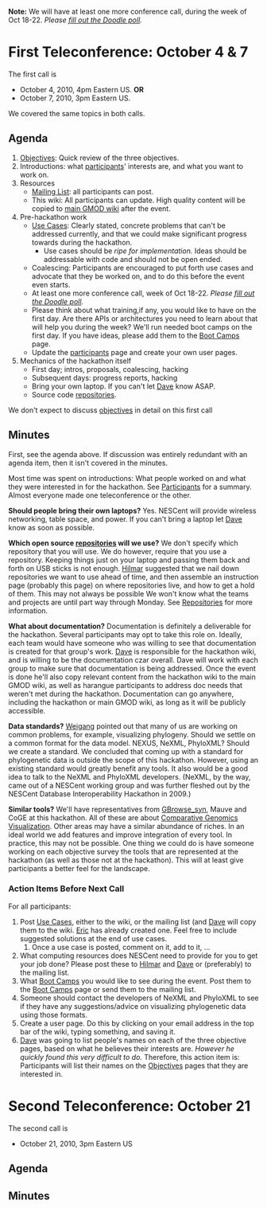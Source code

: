 '''Note:''' We will have at least one more conference call, during the week of Oct 18-22.  ''Please [http://doodle.com/du2yy3g2chft2srn fill out the Doodle poll].''


= First Teleconference: October 4 & 7 =

The first call is
* October 4, 2010, 4pm Eastern US.  '''OR'''
* October 7, 2010, 3pm Eastern US.

We covered the same topics in both calls.

== Agenda ==

# [[Objectives]]: Quick review of the three objectives.
# Introductions: what [[participants]]' interests are, and what you want to work on.
# Resources
#* [[Lists|Mailing List]]: all participants can post. 
#* This wiki: All participants can update.  High quality content will be copied to [[gmod:Main Page|main GMOD wiki]] after the event.
# Pre-hackathon work
#* [[Use Cases]]: Clearly stated, concrete problems that can't be addressed currently, and that we could make significant progress towards during the hackathon.
#** Use cases should be ''ripe for implementation.''  Ideas should be addressable with code and should not be open ended.
#* Coalescing: Participants are encouraged to put forth use cases and advocate that they be worked on, and to do this before the event even starts.
#* At least one more conference call, week of Oct 18-22.  ''Please [http://doodle.com/du2yy3g2chft2srn fill out the Doodle poll].''
#* Please think about what training,if any, you would like to have on the first day.  Are there APIs or architectures you need to learn about that will help you during the week?  We'll run needed boot camps on the first day.  If you have ideas, please add them to the [[Boot Camps]] page.
#* Update the [[participants]] page and create your own user pages.
# Mechanics of the hackathon itself
#* First day; intros, proposals, coalescing, hacking
#* Subsequent days: progress reports, hacking
#* Bring your own laptop.  If you can't let [[Dave]] know ASAP.
#* Source code [[repositories]].

We don't expect to discuss [[objectives]] in detail on this first call

== Minutes ==

First, see the agenda above.  If discussion was entirely redundant with an agenda item, then it isn't covered in the minutes.

Most time was spent on introductions:  What people worked on and what they were interested in for the hackathon.  See [[Participants]] for a summary.  Almost everyone made one teleconference or the other.

'''Should people bring their own laptops?'''  Yes.  NESCent will provide wireless networking, table space, and power.  If you can't bring a laptop let [[Dave]] know as soon as possible.

'''Which open source [[repositories]] will we use?'''  We don't specify which repository that you will use. We do however, require that you use a repository.  Keeping things just on your laptop and passing them back and forth on USB sticks is not enough.  [[Hilmar]] suggested that we nail down repositories we want to use ahead of time, and then assemble an instruction page (probably this page) on where repositories live, and how to get a hold of them. This may not always be possible We won't know what the teams and projects are until part way through Monday.  See [[Repositories]] for more information.

'''What about documentation?'''  Documentation is definitely a deliverable for the hackathon.  Several participants may opt to take this role on.  Ideally, each team would have someone who was willing to see that documentation is created for that group's work.  [[Dave]] is responsible for the hackathon wiki, and is willing to be the documentation czar overall.  Dave will work with each group to make sure that documentation is being addressed.  Once the event is done he'll also copy relevant content from the hackathon wiki to the main GMOD wiki, as well as harangue participants to address doc needs that weren't met during the hackathon.  Documentation can go anywhere, including the hackathon or main GMOD wiki, as long as it will be publicly accessible.

'''Data standards?'''  [[Weigang]] pointed out that many of us are working on common problems, for example, visualizing phylogeny.  Should we settle on a common format for the data model.  NEXUS, NeXML, PhyloXML?  Should we create a standard.  We concluded that coming up with a standard for phylogenetic data is outside the scope of this hackathon.  However, using an existing standard would greatly benefit any tools.  It also would be a good idea to talk to the NeXML and PhyloXML developers.  (NeXML, by the way, came out of a NESCent working group and was further fleshed out by the NESCent Database Interoperability Hackathon in 2009.)

'''Similar tools?'''  We'll have representatives from [[gmod:GBrowse_syn|GBrowse_syn]], Mauve and CoGE at this hackathon.  All of these are about [[Comparative Genomics Visualization]].  Other areas may have a similar abundance of riches.  In an ideal world we add features and improve integration of every tool.  In practice, this may not be possible.  One thing we could do is have someone working on each objective survey the tools that are represented at the hackathon (as well as those not at the hackathon).  This will at least give participants a better feel for the landscape.

=== Action Items Before Next Call ===

For all participants:
# Post [[Use Cases]], either to the wiki, or the mailing list (and [[Dave]] will copy them to the wiki.  [[Eric]] has already created one.  Feel free to include suggested solutions at the end of use cases.
## Once a use case is posted, comment on it, add to it, ... 
# What computing resources does NESCent need to provide for you to get your job done?  Please post these to [[Hilmar]] and [[Dave]] or (preferably) to the mailing list.
# What [[Boot Camps]] you would like to see during the event.  Post them to the [[Boot Camps]] page or send them to the mailing list.
# Someone should contact the developers of NeXML and PhyloXML to see if they have any suggestions/advice on visualizing phylogenetic data using those formats.
# Create a user page.  Do this by clicking on your email address in the top bar of the wiki, typing something, and saving it.
# [[Dave]] was going to list people's names on each of the three objective pages, based on what he believes their interests are.  ''However he quickly found this very difficult to do.'' Therefore, this action item is: Participants will list their names on the [[Objectives]] pages that they are interested in.

= Second Teleconference: October 21 =

The second call is
* October 21, 2010, 3pm Eastern US

== Agenda ==

== Minutes ==